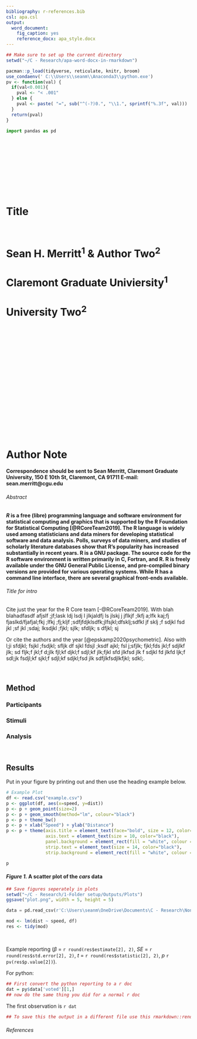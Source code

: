 ---
bibliography: r-references.bib
csl: apa.csl
output:
  word_document:
    fig_caption: yes
    reference_docx: apa_style.docx
---

```{r, include=FALSE}
## Make sure to set up the current directory
setwd("~/C - Research/apa-word-docx-in-rmarkdown")
```

```{r, include = FALSE}
pacman::p_load(tidyverse, reticulate, knitr, broom)
use_condaenv(' C:\\Users\\seanm\\Anaconda3\\python.exe')
pv <- function(val) {
  if(val<0.001){
    pval <- "< .001"
  } else {
    pval <- paste( "=", sub("^(-?)0.", "\\1.", sprintf("%.3f", val)))
  }
  return(pval)
}
```

```{python}
import pandas as pd
```


<br>

<br>

<br>

<br>

<br>


# Title

<br>

# Sean H. Merritt^1^ & Author Two^2^

# Claremont Graduate Univiersity^1^

# University Two^2^


<br>

<br>

<br>

<br>

<br>

<br>

<br>

<br>

<br>

<br>


# Author Note

#### Correspondence should be sent to Sean Merritt, Claremont Graduate University, 150 E 10th St, Claremont, CA 91711 E-mail: sean.merritt@cgu.edu







###### Abstract

#### *R* is a free (libre) programming language and software environment for statistical computing and graphics that is supported by the R Foundation for Statistical Computing [@RCoreTeam2019]. The R language is widely used among statisticians and data miners for developing statistical software and data analysis. Polls, surveys of data miners, and studies of scholarly literature databases show that R's popularity has increased substantially in recent years. R is a GNU package. The source code for the R software environment is written primarily in C, Fortran, and R. R is freely available under the GNU General Public License, and pre-compiled binary versions are provided for various operating systems. While R has a command line interface, there are several graphical front-ends available.



###### Title for intro

Cite just the year for the R Core team [-@RCoreTeam2019]. With blah blahadfasdf afjslf ;jf;lask ldj lsdj l jlkjaldfj ls jlskj j jflkjf ;lkfj a;lfk kaj;fj fjaslkd/fjafjal;fkj ;lfkj ;fj;kljf ;sdfjfdjklsdfk;jlfsjkl;dfsklj;sdfkl jf sklj ;f sdjkl fsd jkl ;sf jkl ;sdaj; lksdjkl ;fjkl; sjlk; sfdljk; s dfjkl; sj

Or cite the authors and the year [@epskamp2020psychometric]. Also with  l;ji sfdjkl; fsjkl ;fsdjkl; sfljk df sjkl fdsjl ;ksdf ajkl; fsl j;sfjlk; fjkl;fds jkl;f sdjlkf jlk; sd fljk;f jkl;f d;jlk fjl;kf djkl;f sdjl;kf jlk;fjkl sfd jlkfsd jlk f sdjkl fd jlkfd ljk;f sdl;jk fsdjl;kf sjkl;f sdjl;kf sdjkl;fsd jlk sdfjlkfsdjlkfjkl; sdkl;.

<br>

## Method

### Participants

### Stimuli

### Analysis

<br>

## Results

Put in your figure by printing out and then use the heading example below.

```{r message=FALSE, warning=FALSE, include=FALSE}

# Example Plot
df <- read.csv("example.csv")
p <- ggplot(df, aes(x=speed, y=dist))
p <- p + geom_point(size=2)
p <- p + geom_smooth(method="lm", colour="black")
p <- p + theme_bw()
p <- p + xlab("Speed") + ylab("Distance")
p <- p + theme(axis.title = element_text(face="bold", size = 12, color="black"),
               axis.text = element_text(size = 10, color="black"),
               panel.background = element_rect(fill = "white", colour = "black"),
               strip.text = element_text(size = 14, color="black"),
               strip.background = element_rect(fill = "white", colour = "black"))
```


```{r echo=FALSE, message=FALSE, warning=FALSE}
p
```

#### *Figure 1.* A scatter plot of the *cars* data

```{r include=FALSE}
## Save figures seperately in plots
setwd("~/C - Research/1-Folder setup/Outputs/Plots")
ggsave("plot.png", width = 5, height = 5)
```


```{python}
data = pd.read_csv(r'C:\Users\seanm\OneDrive\Documents\C - Research\NonVoters\Voter_Predictions\Data and Preperation\CCES data\clean_cces_data.csv')
```

```{r}

mod <- lm(dist ~ speed, df)
res <- tidy(mod)

```




<br>

Example reporting ($\beta$ = `r round(res$estimate[2], 2)`, *SE* = `r round(res$std.error[2], 2)`, *t* = `r round(res$statistic[2], 2)`, *p* `r pv(res$p.value[2])`). 

For python: 
```{r}
## First convert the python reporting to a r doc
dat = py$data['voted'][1,]
## now do the same thing you did for a normal r doc
```

The first observation is `r dat`

```{r, include = FALSE}
## To save this the output in a different file use this rmarkdown::render('paper.Rmd', output_file = '~/C - Research/1-Folder setup/Paper Drafts/paper.docx')
```


###### References
